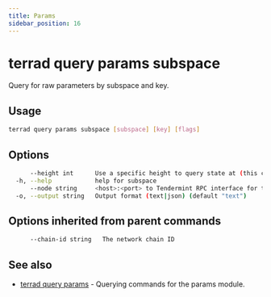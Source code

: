 ```yaml
---
title: Params
sidebar_position: 16
---
```


# terrad query params subspace

Query for raw parameters by subspace and key.

## Usage

```sh Terrad
terrad query params subspace [subspace] [key] [flags]
```

## Options

```sh Terrad
      --height int      Use a specific height to query state at (this can error if the node is pruning state)
  -h, --help            help for subspace
      --node string     <host>:<port> to Tendermint RPC interface for this chain (default "tcp://localhost:26657")
  -o, --output string   Output format (text|json) (default "text")
```

## Options inherited from parent commands

```sh Terrad
      --chain-id string   The network chain ID
```

## See also

* [terrad query params](./terrad_query_params.mdx)	 - Querying commands for the params module.


